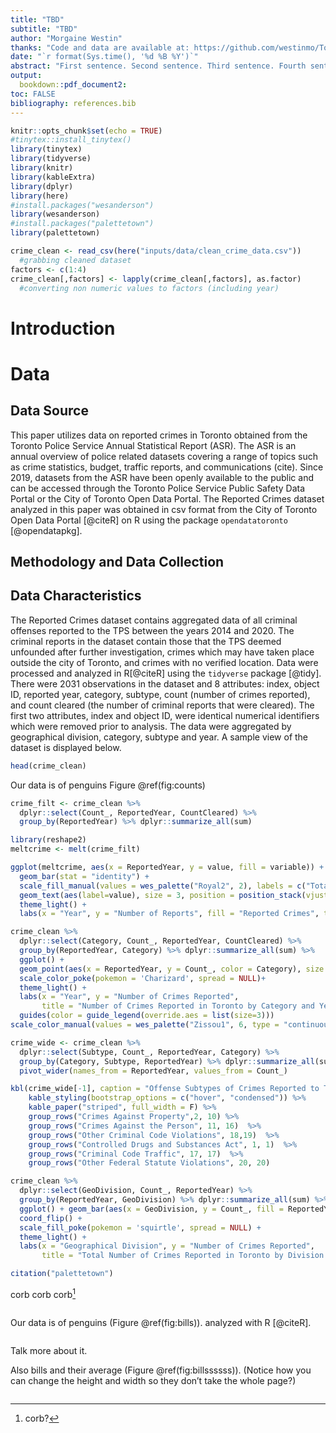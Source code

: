 ```yaml
---
title: "TBD"
subtitle: "TBD"
author: "Morgaine Westin"
thanks: "Code and data are available at: https://github.com/westinmo/Toronto-Crime-Statistics"
date: "`r format(Sys.time(), '%d %B %Y')`"
abstract: "First sentence. Second sentence. Third sentence. Fourth sentence."
output:
  bookdown::pdf_document2:
toc: FALSE
bibliography: references.bib
---
```


```r
knitr::opts_chunk$set(echo = TRUE)
#tinytex::install_tinytex()
library(tinytex)
library(tidyverse)
library(knitr)
library(kableExtra)
library(dplyr)
library(here)
#install.packages("wesanderson")
library(wesanderson)
#install.packages("palettetown")
library(palettetown)

crime_clean <- read_csv(here("inputs/data/clean_crime_data.csv")) 
  #grabbing cleaned dataset
factors <- c(1:4)
crime_clean[,factors] <- lapply(crime_clean[,factors], as.factor)
  #converting non numeric values to factors (including year)
```

# Introduction




# Data

## Data Source

This paper utilizes data on reported crimes in Toronto obtained from the Toronto Police Service Annual Statistical Report (ASR). The ASR is an annual overview of police related datasets covering a range of topics such as crime statistics, budget, traffic reports, and communications (cite). Since 2019, datasets from the ASR have been openly available to the public and can be accessed through the Toronto Police Service Public Safety Data Portal or the City of Toronto Open Data Portal. The Reported Crimes dataset analyzed in this paper was obtained in csv format from the City of Toronto Open Data Portal [@citeR] on R using the package `opendatatoronto` [@opendatapkg]. 

## Methodology and Data Collection

## Data Characteristics

The Reported Crimes dataset contains aggregated data of all criminal offenses reported to the TPS between the years 2014 and 2020. The criminal reports in the dataset contain those that the TPS deemed unfounded after further investigation, crimes which may have taken place outside the city of Toronto, and crimes with no verified location. Data were processed and analyzed in R[@citeR] using the `tidyverse` package [@tidy]. There were 2031 observations in the dataset and 8 attributes: index, object ID, reported year, category, subtype, count (number of crimes reported), and count cleared (the number of criminal reports that were cleared). The first two attributes, index and object ID, were identical numerical identifiers which were removed prior to analysis. The data were aggregated by geographical division, category, subtype and year. A sample view of the dataset is displayed below. 
```r
head(crime_clean)
```

Our data is of penguins Figure \@ref(fig:counts)

```r
crime_filt <- crime_clean %>% 
  dplyr::select(Count_, ReportedYear, CountCleared) %>%
  group_by(ReportedYear) %>% dplyr::summarize_all(sum) 

library(reshape2)
meltcrime <- melt(crime_filt) 

ggplot(meltcrime, aes(x = ReportedYear, y = value, fill = variable)) +
  geom_bar(stat = "identity") +
  scale_fill_manual(values = wes_palette("Royal2", 2), labels = c("Total Reported", "Cleared")) + 
  geom_text(aes(label=value), size = 3, position = position_stack(vjust = 0.5)) +
  theme_light() + 
  labs(x = "Year", y = "Number of Reports", fill = "Reported Crimes", title = "Total Number of Reported Crimes and Cleared Crimes")
```


```r
crime_clean %>% 
  dplyr::select(Category, Count_, ReportedYear, CountCleared) %>%
  group_by(ReportedYear, Category) %>% dplyr::summarize_all(sum) %>%
  ggplot() + 
  geom_point(aes(x = ReportedYear, y = Count_, color = Category), size = 2) +  
  scale_color_poke(pokemon = 'Charizard', spread = NULL)+ 
  theme_light() + 
  labs(x = "Year", y = "Number of Crimes Reported", 
       title = "Number of Crimes Reported in Toronto by Category and Year") + 
  guides(color = guide_legend(override.aes = list(size=3)))
scale_color_manual(values = wes_palette("Zissou1", 6, type = "continuous"))
```

```r
crime_wide <- crime_clean %>% 
  dplyr::select(Subtype, Count_, ReportedYear, Category) %>%
  group_by(Category, Subtype, ReportedYear) %>% dplyr::summarize_all(sum) %>%
  pivot_wider(names_from = ReportedYear, values_from = Count_) 

kbl(crime_wide[-1], caption = "Offense Subtypes of Crimes Reported to TPS by Year (2014-2019)", booktabs = T) %>%
    kable_styling(bootstrap_options = c("hover", "condensed")) %>%
    kable_paper("striped", full_width = F) %>%
    group_rows("Crimes Against Property",2, 10) %>%
    group_rows("Crimes Against the Person", 11, 16)  %>%
    group_rows("Other Criminal Code Violations", 18,19)  %>%
    group_rows("Controlled Drugs and Substances Act", 1, 1)  %>%
    group_rows("Criminal Code Traffic", 17, 17)  %>%
    group_rows("Other Federal Statute Violations", 20, 20)
```


```r
crime_clean %>% 
  dplyr::select(GeoDivision, Count_, ReportedYear) %>%
  group_by(ReportedYear, GeoDivision) %>% dplyr::summarize_all(sum) %>%
  ggplot() + geom_bar(aes(x = GeoDivision, y = Count_, fill = ReportedYear), stat="identity") +
  coord_flip() +
  scale_fill_poke(pokemon = 'squirtle', spread = NULL) +
  theme_light() +
  labs(x = "Geographical Division", y = "Number of Crimes Reported", 
       title = "Total Number of Crimes Reported in Toronto by Division and Year")

citation("palettetown")
```
corb corb corb^[corb?]


```r

```


Our data is of penguins (Figure \@ref(fig:bills)). analyzed with R [@citeR].

```r

```

Talk more about it.

Also bills and their average (Figure \@ref(fig:billssssss)). (Notice how you can change the height and width so they don't take the whole page?)

```r

```



